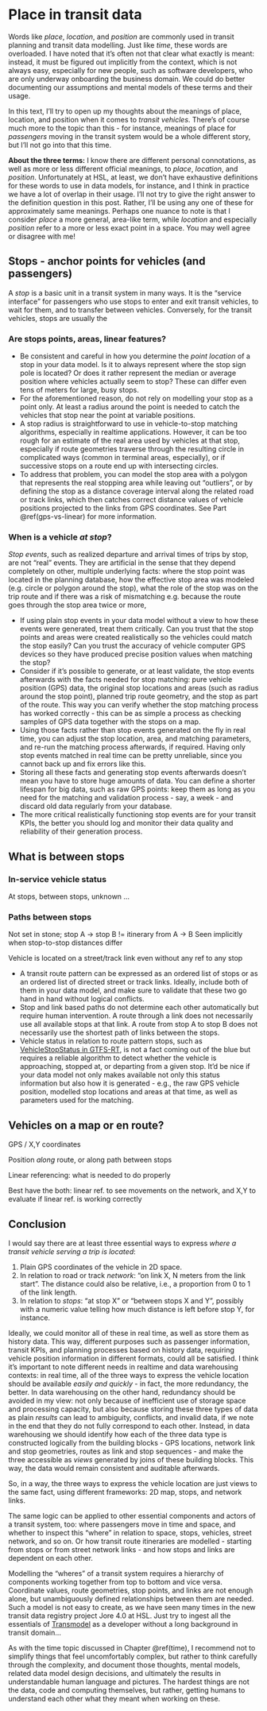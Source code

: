# Place in transit data {#place}

Words like *place*, *location*, and *position* are commonly used in transit planning and transit data modelling.
Just like *time*, these words are overloaded.
I have noted that it's often not that clear what exactly is meant: instead, it must be figured out implicitly from the context, which is not always easy, especially for new people, such as software developers, who are only underway onboarding the business domain.
We could do better documenting our assumptions and mental models of these terms and their usage.

In this text, I'll try to open up my thoughts about the meanings of place, location, and position when it comes to *transit vehicles*.
There's of course much more to the topic than this - for instance, meanings of place for *passengers* moving in the transit system would be a whole different story, but I'll not go into that this time.

**About the three terms:**
I know there are different personal connotations, as well as more or less different official meanings, to *place*, *location*, and *position*.
Unfortunately at HSL, at least, we don't have exhaustive definitions for these words to use in data models, for instance, and I think in practice we have a lot of overlap in their usage.
I'll not try to give the right answer to the definition question in this post.
Rather, I'll be using any one of these for approximately same meanings.
Perhaps one nuance to note is that I consider *place* a more general, area-like term, while *location* and especially *position* refer to a more or less exact point in a space.
You may well agree or disagree with me!

## Stops - anchor points for vehicles (and passengers)

A *stop* is a basic unit in a transit system in many ways.
It is the "service interface" for passengers who use stops to enter and exit transit vehicles, to wait for them, and to transfer between vehicles.
Conversely, for the transit vehicles, stops are usually the 

### Are stops points, areas, linear features?



::: {.tipblock data-latex=""}
-   Be consistent and careful in how you determine the *point location* of a stop in your data model.
Is it to always represent where the stop sign pole is located?
Or does it rather represent the median or average position where vehicles actually seem to stop?
These can differ even tens of meters for large, busy stops.
-   For the aforementioned reason, do not rely on modelling your stop as a point only.
At least a radius around the point is needed to catch the vehicles that stop near the point at variable positions.
-   A stop radius is straightforward to use in vehicle-to-stop matching algorithms, especially in realtime applications.
However, it can be too rough for an estimate of the real area used by vehicles at that stop, especially if route geometries traverse through the resulting circle in complicated ways (common in terminal areas, especially), or if successive stops on a route end up with intersecting circles.
-   To address that problem, you can model the stop area with a polygon that represents the real stopping area while leaving out "outliers", or by defining the stop as a distance coverage interval along the related road or track links, which then catches correct distance values of vehicle positions projected to the links from GPS coordinates.
See Part \@ref(gps-vs-linear) for more information.
:::

### When is a vehicle *at stop*?

*Stop events*, such as realized departure and arrival times of trips by stop, are not "real" events.
They are artificial in the sense that they depend completely on other, multiple underlying facts:
where the stop point was located in the planning database, how the effective stop area was modeled (e.g. circle or polygon around the stop), what the role of the stop was on the trip route and if there was a risk of mismatching e.g. because the route goes through the stop area twice or more, 

::: {.tipblock data-latex=""}
-   If using plain stop events in your data model without a view to how these events were generated, treat them critically.
Can you trust that the stop points and areas were created realistically so the vehicles could match the stop easily?
Can you trust the accuracy of vehicle computer GPS devices so they have produced precise position values when matching the stop?
-   Consider if it's possible to generate, or at least validate, the stop events afterwards with the facts needed for stop matching: pure vehicle position (GPS) data, the original stop locations and areas (such as radius around the stop point), planned trip route geometry, and the stop as part of the route.
This way you can verify whether the stop matching process has worked correctly - this can be as simple a process as checking samples of GPS data together with the stops on a map.
-   Using those facts rather than stop events generated on the fly in real time, you can adjust the stop location, area, and matching parameters, and re-run the matching process afterwards, if required.
Having only stop events matched in real time can be pretty unreliable, since you cannot back up and fix errors like this.
-   Storing all these facts and generating stop events afterwards doesn't mean you have to store huge amounts of data.
You can define a shorter lifespan for big data, such as raw GPS points: keep them as long as you need for the matching and validation process - say, a week - and discard old data regularly from your database.
-   The more critical realistically functioning stop events are for your transit KPIs, the better you should log and monitor their data quality and reliability of their generation process.
:::

## What is between stops

### In-service vehicle status

At stops, between stops, unknown ...

### Paths between stops

Not set in stone; stop A -> stop B != itinerary from A -> B
Seen implicitly when stop-to-stop distances differ

Vehicle is located on a street/track link even without any ref to any stop

::: {.tipblock data-latex=""}
-   A transit route pattern can be expressed as an ordered list of stops or as an ordered list of directed street or track links.
Ideally, include both of them in your data model, and make sure to validate that these two go hand in hand without logical conflicts.
-   Stop and link based paths do not determine each other automatically but require human intervention.
A route through a link does not necessarily use all available stops at that link.
A route from stop A to stop B does not necessarily use the shortest path of links between the stops.
-   Vehicle status in relation to route pattern stops, such as [VehicleStopStatus in GTFS-RT](https://developers.google.com/transit/gtfs-realtime/guides/vehicle-positions#vehiclestopstatus), is not a fact coming out of the blue but requires a reliable algorithm to detect whether the vehicle is approaching, stopped at, or departing from a given stop.
It'd be nice if your data model not only makes available not only this status information but also how it is generated - e.g., the raw GPS vehicle position, modelled stop locations and areas at that time, as well as parameters used for the matching.
:::

## Vehicles on a map or en route? {#gps-vs-linear}

GPS / X,Y coordinates

Position *along* route, or along path between stops

Linear referencing: what is needed to do properly

Best have the both: linear ref. to see movements on the network, and X,Y to evaluate if linear ref. is working correctly

## Conclusion

I would say there are at least three essential ways to express *where a transit vehicle serving a trip is located*:

1)  Plain GPS coordinates of the vehicle in 2D space.
1)  In relation to road or track *network*: "on link X, N meters from the link start".
The distance could also be relative, i.e., a proportion from 0 to 1 of the link length.
1)  In relation to *stops*: "at stop X" or "between stops X and Y", possibly with a numeric value telling how much distance is left before stop Y, for instance.

Ideally, we could monitor all of these in real time, as well as store them as history data.
This way, different purposes such as passenger information, transit KPIs, and planning processes based on history data, requiring vehicle position information in different formats, could all be satisfied.
I think it's important to note different needs in realtime and data warehousing contexts:
in real time, all of the three ways to express the vehicle location should be available *easily and quickly* - in fact, the more redundancy, the better.
In data warehousing on the other hand, redundancy should be avoided in my view:
not only because of inefficient use of storage space and processing capacity, but also because storing these three types of data as plain *results* can lead to ambiguity, conflicts, and invalid data, if we note in the end that they do not fully correspond to each other.
Instead, in data warehousing we should identify how each of the three data type is constructed logically from the building blocks - GPS locations, network link and stop geometries, routes as link and stop sequences - and make the three accessible as *views* generated by joins of these building blocks.
This way, the data would remain consistent and auditable afterwards.

So, in a way, the three ways to express the vehicle location are just views to the same fact, using different frameworks: 2D map, stops, and network links.

The same logic can be applied to other essential components and actors of a transit system, too:
where passengers move in time and space, and whether to inspect this "where" in relation to space, stops, vehicles, street network, and so on.
Or how transit route itineraries are modelled - starting from stops or from street network links - and how stops and links are dependent on each other.

Modelling the "wheres" of a transit system requires a hierarchy of components working together from top to bottom and vice versa.
Coordinate values, route geometries, stop points, and links are not enough alone, but unambiguously defined relationships between them are needed.
Such a model is not easy to create, as we have seen many times in the new transit data registry project Jore 4.0 at HSL.
Just try to ingest all the essentials of [Transmodel](http://www.transmodel-cen.eu/model/index.htm) as a developer without a long background in transit domain...

As with the time topic discussed in Chapter \@ref(time), I recommend not to simplify things that feel uncomfortably complex, but rather to think carefully through the complexity, and document those thoughts, mental models, related data model design decisions, and ultimately the results in understandable human language and pictures.
The hardest things are not the data, code and computing themselves, but rather, getting humans to understand each other what they meant when working on these.

\newpage
